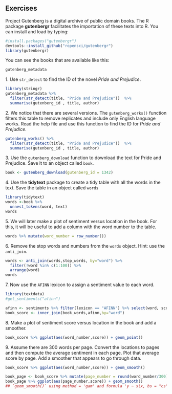 ## Exercises 
Project Gutenberg is a digital archive of public domain books. The R package __gutenbergr__ facilitates the importation of these texts into R. 
You can install and load by typing: 
```{r, eval=FALSE} 
#install.packages("gutenbergr") 
devtools::install_github("ropensci/gutenbergr")
library(gutenbergr) 
``` 
You can see the books that are available like this: 
```{r, eval=FALSE} 
gutenberg_metadata 
``` 
1\. Use `str_detect` to find the ID of the novel _Pride and Prejudice_. 
```{r}
library(stringr)
gutenberg_metadata %>%
  filter(str_detect(title, "Pride and Prejudice"))  %>%
  summarise(gutenberg_id , title, author)
```
2\. We notice that there are several versions. The `gutenberg_works()` function filters this table to remove replicates and include only English language works. Read the help file and use this function to find the ID for _Pride and Prejudice_. 
```{r}
gutenberg_works() %>%
  filter(str_detect(title, "Pride and Prejudice"))  %>%
  summarise(gutenberg_id , title, author)
```
3\. Use the `gutenberg_download` function to download the text for Pride and Prejudice. Save it to an object called `book`. 
```{r}
book <- gutenberg_download(gutenberg_id = 1342)
```
4\. Use the __tidytext__ package to create a tidy table with all the words in the text. Save the table in an object called `words`
```{r}
library(tidytext)
words <-book %>% 
  unnest_tokens(word, text)
words
```
5\. We will later make a plot of sentiment versus location in the book. For this, it will be useful to add a column with the word number to the table.
```{r}
words %>% mutate(word_number = row_number())
```
6\. Remove the stop words and numbers from the `words` object. Hint: use the `anti_join`.  
```{r}
words <- anti_join(words,stop_words, by="word") %>% 
  filter(!word %in% c(1:100)) %>%
  arrange(word)
words
```
7\. Now use the `AFINN` lexicon to assign a sentiment value to each word. 
```{r}

library(textdata)
#get_sentiments("afinn")

afinn <- sentiments %>% filter(lexicon == "AFINN") %>% select(word, score)
book_score <- inner_join(book_words,afinn,by="word") 
```
8\. Make a plot of sentiment score versus location in the book and add a smoother.
```{r}
book_score %>% ggplot(aes(word_number,score)) + geom_point()
```
9\. Assume there are 300 words per page. Convert the locations to pages and then compute the average sentiment in each page. Plot that average score by page. Add a smoother that appears to go through data. 
```{r}
book_score %>% ggplot(aes(word_number,score)) + geom_smooth()

book_page <- book_score %>% mutate(page_number = round(word_number/300))
book_page %>% ggplot(aes(page_number,score)) + geom_smooth()
## `geom_smooth()` using method = 'gam' and formula 'y ~ s(x, bs = "cs")'

```

 
